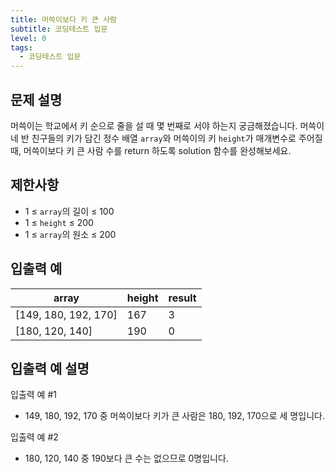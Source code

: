 ```yaml
---
title: 머쓱이보다 키 큰 사람
subtitle: 코딩테스트 입문
level: 0
tags:
  - 코딩테스트 입문
---
```


## 문제 설명

머쓱이는 학교에서 키 순으로 줄을 설 때 몇 번째로 서야 하는지 궁금해졌습니다. 머쓱이네 반 친구들의 키가 담긴 정수 배열 `array`와 머쓱이의 키 `height`가 매개변수로 주어질 때, 머쓱이보다 키 큰 사람 수를 return 하도록 solution 함수를 완성해보세요.

## 제한사항

- 1 ≤ `array`의 길이 ≤ 100
- 1 ≤ `height` ≤ 200
- 1 ≤ `array`의 원소 ≤ 200

## 입출력 예

| array                  | height | result |
| ---------------------- | ------ | ------ |
| \[149, 180, 192, 170\] | 167    | 3      |
| \[180, 120, 140\]      | 190    | 0      |

## 입출력 예 설명

입출력 예 #1

- 149, 180, 192, 170 중 머쓱이보다 키가 큰 사람은 180, 192, 170으로 세 명입니다.

입출력 예 #2

- 180, 120, 140 중 190보다 큰 수는 없으므로 0명입니다.
